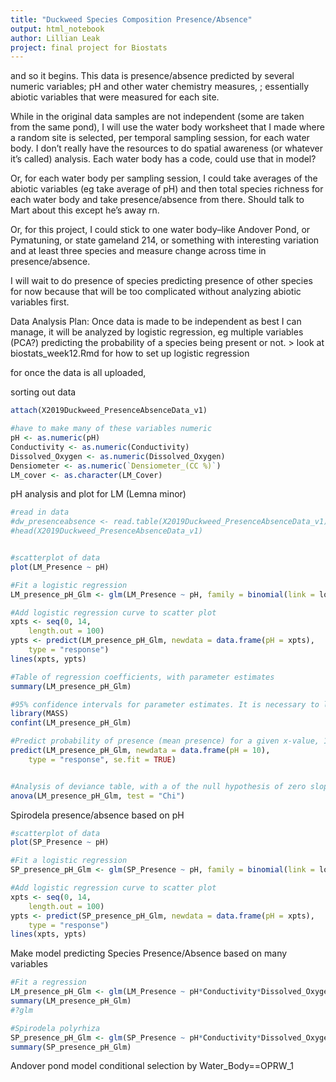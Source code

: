 ```yaml
---
title: "Duckweed Species Composition Presence/Absence"
output: html_notebook
author: Lillian Leak
project: final project for Biostats
---
```


and so it begins.
This data is presence/absence predicted by several numeric variables; pH and other water chemistry measures, ; essentially abiotic variables that were measured for each site. 

While in the original data samples are not independent (some are taken from the same pond), I will use the water body worksheet that I made where a random site is selected, per temporal sampling session, for each water body. I don't really have the resources to do spatial awareness (or whatever it's called) analysis. Each water body has a code, could use that in model?

Or, for each water body per sampling session, I could take averages of the abiotic variables (eg take average of pH) and then total species richness for each water body and take presence/absence from there. Should talk to Mart about this except he's away rn. 

Or, for this project, I could stick to one water body--like Andover Pond, or Pymatuning, or state gameland 214, or something with interesting variation and at least three species and measure change across time in presence/absence.

I will wait to do presence of species predicting presence of other species for now because that will be too complicated without analyzing abiotic variables first.

Data Analysis Plan: Once data is made to be independent as best I can manage, it will be analyzed by logistic regression, eg multiple variables (PCA?) predicting the probability of a species being present or not.
> look at biostats_week12.Rmd for how to set up logistic regression

for once the data is all uploaded, 

sorting out data
```r
attach(X2019Duckweed_PresenceAbsenceData_v1)

#have to make many of these variables numeric
pH <- as.numeric(pH)
Conductivity <- as.numeric(Conductivity)
Dissolved_Oxygen <- as.numeric(Dissolved_Oxygen)
Densiometer <- as.numeric(`Densiometer_(CC %)`)
LM_cover <- as.character(LM_Cover)

```


pH analysis and plot for LM (Lemna minor)
```r
#read in data
#dw_presenceabsence <- read.table(X2019Duckweed_PresenceAbsenceData_v1)
#head(X2019Duckweed_PresenceAbsenceData_v1)


#scatterplot of data
plot(LM_Presence ~ pH)

#Fit a logistic regression
LM_presence_pH_Glm <- glm(LM_Presence ~ pH, family = binomial(link = logit))

#Add logistic regression curve to scatter plot
xpts <- seq(0, 14, 
	length.out = 100)
ypts <- predict(LM_presence_pH_Glm, newdata = data.frame(pH = xpts), 
	type = "response")
lines(xpts, ypts)

#Table of regression coefficients, with parameter estimates
summary(LM_presence_pH_Glm)

#95% confidence intervals for parameter estimates. It is necessary to load the MASS package first.
library(MASS)
confint(LM_presence_pH_Glm)

#Predict probability of presence (mean presence) for a given x-value, 10 pH, including standard error of prediction.
predict(LM_presence_pH_Glm, newdata = data.frame(pH = 10),
	type = "response", se.fit = TRUE)


#Analysis of deviance table, with a of the null hypothesis of zero slope
anova(LM_presence_pH_Glm, test = "Chi")
```

Spirodela presence/absence based on pH
```r
#scatterplot of data
plot(SP_Presence ~ pH)

#Fit a logistic regression
SP_presence_pH_Glm <- glm(SP_Presence ~ pH, family = binomial(link = logit))

#Add logistic regression curve to scatter plot
xpts <- seq(0, 14, 
	length.out = 100)
ypts <- predict(SP_presence_pH_Glm, newdata = data.frame(pH = xpts), 
	type = "response")
lines(xpts, ypts)


```



Make model predicting Species Presence/Absence based on many variables
```r
#Fit a regression
LM_presence_pH_Glm <- glm(LM_Presence ~ pH*Conductivity*Dissolved_Oxygen)
summary(LM_presence_pH_Glm)
#?glm

#Spirodela polyrhiza
SP_presence_pH_Glm <- glm(SP_Presence ~ pH*Conductivity*Dissolved_Oxygen)
summary(SP_presence_pH_Glm)


```


Andover pond model
conditional selection by Water_Body==OPRW_1
```r

```

